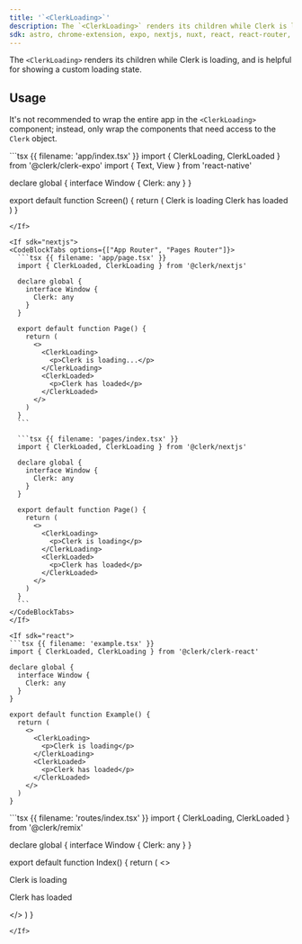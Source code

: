 ```yaml
---
title: '`<ClerkLoading>`'
description: The `<ClerkLoading>` renders its children while Clerk is loading, and is helpful for showing a custom loading state.
sdk: astro, chrome-extension, expo, nextjs, nuxt, react, react-router, remix, tanstack-react-start, vue
---
```


The `<ClerkLoading>` renders its children while Clerk is loading, and is helpful for showing a custom loading state.

## Usage

It's not recommended to wrap the entire app in the `<ClerkLoading>` component; instead, only wrap the components that need access to the `Clerk` object.

<If sdk="expo">
  ```tsx {{ filename: 'app/index.tsx' }}
  import { ClerkLoading, ClerkLoaded } from '@clerk/clerk-expo'
  import { Text, View } from 'react-native'

  declare global {
    interface Window {
      Clerk: any
    }
  }

  export default function Screen() {
    return (
      <View>
        <ClerkLoading>
          <Text>Clerk is loading</Text>
        </ClerkLoading>
        <ClerkLoaded>
          <Text>Clerk has loaded</Text>
        </ClerkLoaded>
      </View>
    )
  }
  ```
</If>

<If sdk="nextjs">
  <CodeBlockTabs options={["App Router", "Pages Router"]}>
    ```tsx {{ filename: 'app/page.tsx' }}
    import { ClerkLoaded, ClerkLoading } from '@clerk/nextjs'

    declare global {
      interface Window {
        Clerk: any
      }
    }

    export default function Page() {
      return (
        <>
          <ClerkLoading>
            <p>Clerk is loading...</p>
          </ClerkLoading>
          <ClerkLoaded>
            <p>Clerk has loaded</p>
          </ClerkLoaded>
        </>
      )
    }
    ```

    ```tsx {{ filename: 'pages/index.tsx' }}
    import { ClerkLoaded, ClerkLoading } from '@clerk/nextjs'

    declare global {
      interface Window {
        Clerk: any
      }
    }

    export default function Page() {
      return (
        <>
          <ClerkLoading>
            <p>Clerk is loading</p>
          </ClerkLoading>
          <ClerkLoaded>
            <p>Clerk has loaded</p>
          </ClerkLoaded>
        </>
      )
    }
    ```
  </CodeBlockTabs>
</If>

<If sdk="react">
  ```tsx {{ filename: 'example.tsx' }}
  import { ClerkLoaded, ClerkLoading } from '@clerk/clerk-react'

  declare global {
    interface Window {
      Clerk: any
    }
  }

  export default function Example() {
    return (
      <>
        <ClerkLoading>
          <p>Clerk is loading</p>
        </ClerkLoading>
        <ClerkLoaded>
          <p>Clerk has loaded</p>
        </ClerkLoaded>
      </>
    )
  }
  ```
</If>

<If sdk="remix">
  ```tsx {{ filename: 'routes/index.tsx' }}
  import { ClerkLoading, ClerkLoaded } from '@clerk/remix'

  declare global {
    interface Window {
      Clerk: any
    }
  }

  export default function Index() {
    return (
      <>
        <ClerkLoading>
          <p>Clerk is loading</p>
        </ClerkLoading>
        <ClerkLoaded>
          <p>Clerk has loaded</p>
        </ClerkLoaded>
      </>
    )
  }
  ```
</If>

